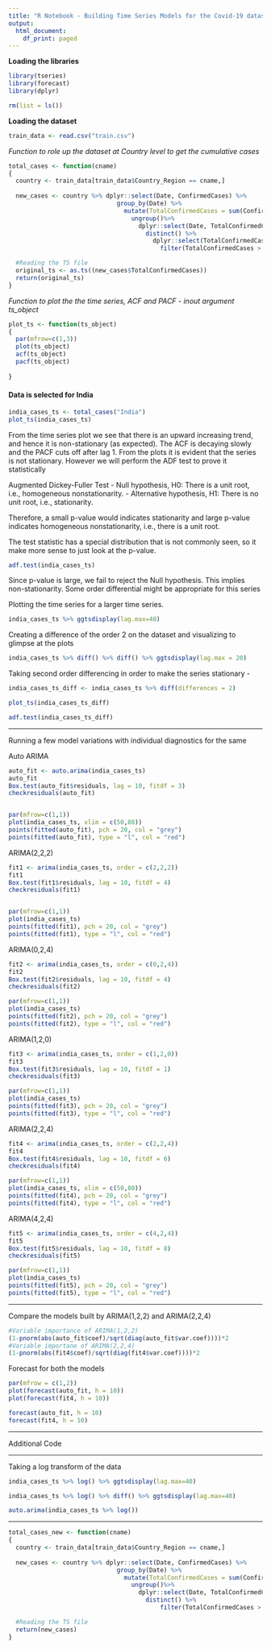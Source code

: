 ---
title: "R Notebook - Building Time Series Models for the Covid-19 dataset for India"
output:
  html_document:
    df_print: paged
---

**Loading the libraries**
```{r, warning=FALSE, error=FALSE,message=FALSE}
library(tseries)
library(forecast)
library(dplyr)

rm(list = ls())
```


**Loading the dataset**
```{r}
train_data <- read.csv("train.csv")
```


*Function to role up the dataset at Country level to get the cumulative cases*
```{r}
total_cases <- function(cname)
{
  country <- train_data[train_data$Country_Region == cname,]
  
  new_cases <- country %>% dplyr::select(Date, ConfirmedCases) %>%
                              group_by(Date) %>% 
                                mutate(TotalConfirmedCases = sum(ConfirmedCases)) %>%
                                  ungroup()%>%
                                    dplyr::select(Date, TotalConfirmedCases) %>% 
                                      distinct() %>% 
                                        dplyr::select(TotalConfirmedCases) %>%
                                          filter(TotalConfirmedCases > 0)

  #Reading the TS file
  original_ts <- as.ts((new_cases$TotalConfirmedCases))
  return(original_ts)
}
```

*Function to plot the the time series, ACF and PACF - inout argument ts_object*
```{r}
plot_ts <- function(ts_object)
{
  par(mfrow=c(1,3))
  plot(ts_object)
  acf(ts_object)
  pacf(ts_object)
  
}
```

#### Data is selected for India

```{r, fig.width = 10, fig.height = 5}
india_cases_ts <- total_cases("India")
plot_ts(india_cases_ts)
```
From the time series plot we see that there is an upward increasing trend, and hence it is non-stationary (as expected). The ACF is decaying slowly and the PACF cuts off after lag 1. From the plots it is evident that the series is not stationary. However we will perform the ADF test to prove it statistically
    
Augmented Dickey-Fuller Test
  - Null hypothesis, H0: There is a unit root, i.e., homogeneous nonstationarity.
  - Alternative hypothesis, H1: There is no unit root, i.e., stationarity.

Therefore, a small p-value would indicates stationarity and large p-value indicates homogeneous nonstationarity, i.e., there is a unit root.

The test statistic has a special distribution that is not commonly seen, so it make more sense to just look at the p-value.

```{r}
adf.test(india_cases_ts)
```

Since p-value is large, we fail to reject the Null hypothesis. This implies non-stationarity.
Some order differential might be appropriate for this series

Plotting the time series for a larger time series.
```{r}
india_cases_ts %>% ggtsdisplay(lag.max=40)
```

Creating a difference of the order 2 on the dataset and visualizing to glimpse at the plots

```{r}
india_cases_ts %>% diff() %>% diff() %>% ggtsdisplay(lag.max = 20)
```


Taking second order differencing in order to make the series stationary - 

```{r}
india_cases_ts_diff <- india_cases_ts %>% diff(differences = 2)

plot_ts(india_cases_ts_diff)

adf.test(india_cases_ts_diff)
```

--------------------

Running a few model variations with individual diagnostics for the same

Auto ARIMA
```{r}
auto_fit <- auto.arima(india_cases_ts)
auto_fit
Box.test(auto_fit$residuals, lag = 10, fitdf = 3)
checkresiduals(auto_fit)


par(mfrow=c(1,1))
plot(india_cases_ts, xlim = c(50,80))
points(fitted(auto_fit), pch = 20, col = "grey")
points(fitted(auto_fit), type = "l", col = "red")

```


ARIMA(2,2,2)
```{r}
fit1 <- arima(india_cases_ts, order = c(2,2,2))
fit1
Box.test(fit1$residuals, lag = 10, fitdf = 4)
checkresiduals(fit1)


par(mfrow=c(1,1))
plot(india_cases_ts)
points(fitted(fit1), pch = 20, col = "grey")
points(fitted(fit1), type = "l", col = "red")


```


ARIMA(0,2,4)
```{r}
fit2 <- arima(india_cases_ts, order = c(0,2,4))
fit2
Box.test(fit2$residuals, lag = 10, fitdf = 4)
checkresiduals(fit2)

par(mfrow=c(1,1))
plot(india_cases_ts)
points(fitted(fit2), pch = 20, col = "grey")
points(fitted(fit2), type = "l", col = "red")

```


ARIMA(1,2,0)
```{r}
fit3 <- arima(india_cases_ts, order = c(1,2,0))
fit3
Box.test(fit3$residuals, lag = 10, fitdf = 1)
checkresiduals(fit3)

par(mfrow=c(1,1))
plot(india_cases_ts)
points(fitted(fit3), pch = 20, col = "grey")
points(fitted(fit3), type = "l", col = "red")

```


ARIMA(2,2,4)
```{r}
fit4 <- arima(india_cases_ts, order = c(2,2,4))
fit4
Box.test(fit4$residuals, lag = 10, fitdf = 6)
checkresiduals(fit4)

par(mfrow=c(1,1))
plot(india_cases_ts, xlim = c(50,80))
points(fitted(fit4), pch = 20, col = "grey")
points(fitted(fit4), type = "l", col = "red")

```


ARIMA(4,2,4)
```{r}
fit5 <- arima(india_cases_ts, order = c(4,2,4))
fit5
Box.test(fit5$residuals, lag = 10, fitdf = 8)
checkresiduals(fit5)

par(mfrow=c(1,1))
plot(india_cases_ts)
points(fitted(fit5), pch = 20, col = "grey")
points(fitted(fit5), type = "l", col = "red")

```


-------------------

Compare the models built by ARIMA(1,2,2) and ARIMA(2,2,4)

```{r}
#Variable importance of ARIMA(1,2,2)
(1-pnorm(abs(auto_fit$coef)/sqrt(diag(auto_fit$var.coef))))*2
#Variable importane of ARIMA(2,2,4)
(1-pnorm(abs(fit4$coef)/sqrt(diag(fit4$var.coef))))*2

```

Forecast for both the models
```{r}
par(mfrow = c(1,2))
plot(forecast(auto_fit, h = 10))
plot(forecast(fit4, h = 10))

forecast(auto_fit, h = 10)
forecast(fit4, h = 10)

```


--------------------------------------------------------------------------------------------------------------

Additional Code

--------------------------------------------------------------------------------------------------------------


Taking a log transform of the data

```{r}
india_cases_ts %>% log() %>% ggtsdisplay(lag.max=40)
```

```{r}
india_cases_ts %>% log() %>% diff() %>% ggtsdisplay(lag.max=40)
```


```{r}
auto.arima(india_cases_ts %>% log())
```

---------------------------------------------------

```{r}
total_cases_new <- function(cname)
{
  country <- train_data[train_data$Country_Region == cname,]
  
  new_cases <- country %>% dplyr::select(Date, ConfirmedCases) %>%
                              group_by(Date) %>% 
                                mutate(TotalConfirmedCases = sum(ConfirmedCases)) %>%
                                  ungroup()%>%
                                    dplyr::select(Date, TotalConfirmedCases) %>% 
                                      distinct() %>%
                                          filter(TotalConfirmedCases > 0)

  #Reading the TS file
  return(new_cases)
}
```

